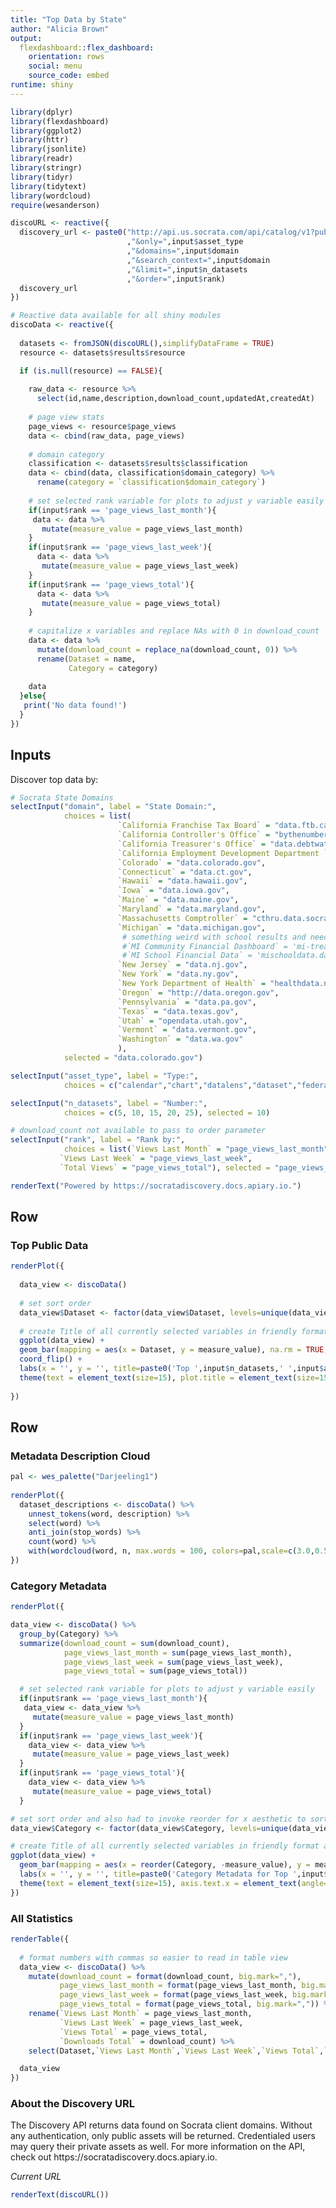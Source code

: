 ```yaml
---
title: "Top Data by State"
author: "Alicia Brown"
output: 
  flexdashboard::flex_dashboard:
    orientation: rows
    social: menu
    source_code: embed
runtime: shiny
---
```

```r
library(dplyr)
library(flexdashboard)
library(ggplot2)
library(httr)
library(jsonlite)
library(readr)
library(stringr)
library(tidyr)
library(tidytext)
library(wordcloud)
require(wesanderson)
```

```r
discoURL <- reactive({
  discovery_url <- paste0("http://api.us.socrata.com/api/catalog/v1?published=true"
                          ,"&only=",input$asset_type
                          ,"&domains=",input$domain
                          ,"&search_context=",input$domain
                          ,"&limit=",input$n_datasets
                          ,"&order=",input$rank)
  discovery_url
})
```

```r
# Reactive data available for all shiny modules
discoData <- reactive({
  
  datasets <- fromJSON(discoURL(),simplifyDataFrame = TRUE)
  resource <- datasets$results$resource

  if (is.null(resource) == FALSE){
  
    raw_data <- resource %>%
      select(id,name,description,download_count,updatedAt,createdAt)
    
    # page view stats
    page_views <- resource$page_views
    data <- cbind(raw_data, page_views)
    
    # domain category
    classification <- datasets$results$classification
    data <- cbind(data, classification$domain_category) %>%
      rename(category = `classification$domain_category`)
    
    # set selected rank variable for plots to adjust y variable easily
    if(input$rank == 'page_views_last_month'){
     data <- data %>%
       mutate(measure_value = page_views_last_month)
    }
    if(input$rank == 'page_views_last_week'){
      data <- data %>%
       mutate(measure_value = page_views_last_week)
    }
    if(input$rank == 'page_views_total'){
      data <- data %>%
       mutate(measure_value = page_views_total)
    }
    
    # capitalize x variables and replace NAs with 0 in download_count
    data <- data %>%
      mutate(download_count = replace_na(download_count, 0)) %>%
      rename(Dataset = name,
             Category = category)
    
    data
  }else{
   print('No data found!') 
  }
})
```

Inputs {.sidebar data-width=300}
-----------------------------------------------------------------------

Discover top data by:

```r
# Socrata State Domains
selectInput("domain", label = "State Domain:",
            choices = list(
                        `California Franchise Tax Board` = "data.ftb.ca.gov",
                        `California Controller's Office` = "bythenumbers.sco.ca.gov",
                        `California Treasurer's Office` = "data.debtwatch.treasurer.ca.gov",
                        `California Employment Development Department ` = "data.edd.ca.gov",
                        `Colorado` = "data.colorado.gov",
                        `Connecticut` = "data.ct.gov",
                        `Hawaii` = "data.hawaii.gov",
                        `Iowa` = "data.iowa.gov",
                        `Maine` = "data.maine.gov",
                        `Maryland` = "data.maryland.gov",
                        `Massachusetts Comptroller` = "cthru.data.socrata.com",
                        `Michigan` = "data.michigan.gov",
                         # something weird with school results and need to clean up financial datasets
                         #`MI Community Financial Dashboard` = 'mi-treasury.data.socrata.com',
                         #`MI School Financial Data` = 'mischooldata.data.socrata.com',
                        `New Jersey` = "data.nj.gov",
                        `New York` = "data.ny.gov",
                        `New York Department of Health` = "healthdata.ny.gov",
                        `Oregon` = "http://data.oregon.gov",
                        `Pennsylvania` = "data.pa.gov",
                        `Texas` = "data.texas.gov",
                        `Utah` = "opendata.utah.gov",
                        `Vermont` = "data.vermont.gov",
                        `Washington` = "data.wa.gov"
                        ), 
            selected = "data.colorado.gov")

selectInput("asset_type", label = "Type:",
            choices = c("calendar","chart","datalens","dataset","federated_href","file","filter","form","href","link","map","story","visualization"), selected="dataset")

selectInput("n_datasets", label = "Number:",
            choices = c(5, 10, 15, 20, 25), selected = 10)

# download_count not available to pass to order parameter
selectInput("rank", label = "Rank by:",
            choices = list(`Views Last Month` = "page_views_last_month",
           `Views Last Week` = "page_views_last_week",
           `Total Views` = "page_views_total"), selected = "page_views_last_month")

renderText("Powered by https://socratadiscovery.docs.apiary.io.")
```

Row
-----------------------------------------------------------------------

### Top Public Data
    
```r

renderPlot({
  
  data_view <- discoData()
  
  # set sort order
  data_view$Dataset <- factor(data_view$Dataset, levels=unique(data_view$Dataset[order(data_view$measure_value)]))
  
  # create Title of all currently selected variables in friendly format and make plot text more easily readable
  ggplot(data_view) +
  geom_bar(mapping = aes(x = Dataset, y = measure_value), na.rm = TRUE, stat = "identity") +
  coord_flip() +
  labs(x = '', y = '', title=paste0('Top ',input$n_datasets,' ',input$asset_type,'s for ',input$domain,' by ',str_to_title(str_replace_all(input$rank,'_',' ')))) +
  theme(text = element_text(size=15), plot.title = element_text(size=15, hjust=0.5))
  
})
```

Row {.tabset}
-----------------------------------------------------------------------

### Metadata Description Cloud
    
```r
pal <- wes_palette("Darjeeling1")
		
renderPlot({
  dataset_descriptions <- discoData() %>%
    unnest_tokens(word, description) %>%
    select(word) %>%
    anti_join(stop_words) %>%
    count(word) %>%
    with(wordcloud(word, n, max.words = 100, colors=pal,scale=c(3.0,0.5), rot.per=0.1))
})
```

### Category Metadata

```r

renderPlot({

data_view <- discoData() %>%
  group_by(Category) %>%
  summarize(download_count = sum(download_count),
            page_views_last_month = sum(page_views_last_month),
            page_views_last_week = sum(page_views_last_week),
            page_views_total = sum(page_views_total))

  # set selected rank variable for plots to adjust y variable easily
  if(input$rank == 'page_views_last_month'){
   data_view <- data_view %>%
     mutate(measure_value = page_views_last_month)
  }
  if(input$rank == 'page_views_last_week'){
    data_view <- data_view %>%
     mutate(measure_value = page_views_last_week)
  }
  if(input$rank == 'page_views_total'){
    data_view <- data_view %>%
     mutate(measure_value = page_views_total)
  }

# set sort order and also had to invoke reorder for x aesthetic to sort decreasing
data_view$Category <- factor(data_view$Category, levels=unique(data_view$Category[order(data_view$measure_value)]))

# create Title of all currently selected variables in friendly format and make plot text more easily readable
ggplot(data_view) +
  geom_bar(mapping = aes(x = reorder(Category, -measure_value), y = measure_value), na.rm = TRUE, stat = "identity") +
  labs(x = '', y = '', title=paste0('Category Metadata for Top ',input$n_datasets,' ',input$asset_type,'s by ',str_to_title(str_replace_all(input$rank,'_',' ')))) +
  theme(text = element_text(size=15), axis.text.x = element_text(angle=45, hjust=1),plot.title = element_text(size=15, hjust=0.5))
})

```
   
### All Statistics

```r
renderTable({
  
  # format numbers with commas so easier to read in table view
  data_view <- discoData() %>%
    mutate(download_count = format(download_count, big.mark=","),
           page_views_last_month = format(page_views_last_month, big.mark=","),
           page_views_last_week = format(page_views_last_week, big.mark=","),
           page_views_total = format(page_views_total, big.mark=",")) %>%
    rename(`Views Last Month` = page_views_last_month,
           `Views Last Week` = page_views_last_week,
           `Views Total` = page_views_total,
           `Downloads Total` = download_count) %>%
    select(Dataset,`Views Last Month`,`Views Last Week`,`Views Total`,`Downloads Total`)

  data_view
})
```

### About the Discovery URL

The Discovery API returns data found on Socrata client domains. Without any authentication, only public assets will be returned. Credentialed users may query their private assets as well. For more information on the API, check out https://socratadiscovery.docs.apiary.io.

*Current URL*
```r
renderText(discoURL())
```